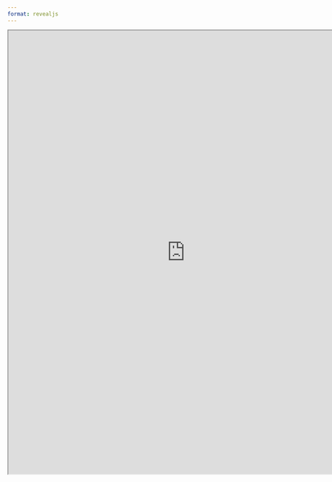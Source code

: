 ```yaml
---
format: revealjs
---
```



```{=html}
<div style="display: flex; justify-content: center; align-items: center; width: 800px; height: 1000px;">
    <iframe src="https://numfocus.org/code-of-conduct" title="Webpage example" style="width: 100%; height: 100%;"></iframe>
</div>
```